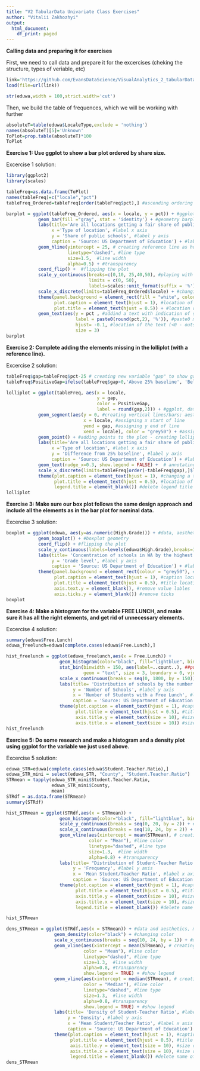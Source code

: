 ```yaml
---
title: "V2 TabularData Univariate Class Exercises"
author: "Vitalii Zakhozhyi"
output:
  html_document:
    df_print: paged
---
```


**Calling data and preparing it for exercises**

First, we need to call data and prepare it for the excercises (cheking the structure, types of veriable, etc)

```r
link='https://github.com/EvansDataScience/VisualAnalytics_2_tabularData/raw/master/data/eduwa.rda'
load(file=url(link))
```

```r
str(eduwa,width = 100,strict.width='cut')
```

Then, we build the table of frequences, which we will be working with further

```r
absoluteT=table(eduwa$LocaleType,exclude = 'nothing')
names(absoluteT)[5]='Unknown'
ToPlot=prop.table(absoluteT)*100
ToPlot
```

**Exercise 1: Use ggplot to show a bar plot ordered by share size.**

Excercise 1 solution:

```r
library(ggplot2)
library(scales)

tableFreq=as.data.frame(ToPlot) 
names(tableFreq)=c("locale","pct")
tableFreq_Ordered=tableFreq[order(tableFreq$pct),] #ascending ordering in ggplot

barplot = ggplot(tableFreq_Ordered, aes(x = locale, y = pct)) + #ggplot, data, aesthetics (mapping x, y)
            geom_bar(fill ="gray", stat = 'identity') + #geometry barplot
            labs(title='Are all locations getting a fair share of public schools in WA?', #label title
                 x ='Type of location', #label x axis
                 y = 'Share of public schools', #label y axis
                 caption = 'Source: US Department of Education') + #label caption
            geom_hline(yintercept = 25, # creating reference line as horisontal line with the next attributes
                       linetype="dashed", #line type
                       size=1.5,  #line width
                       alpha=0.5) + #transparency
            coord_flip() +  #flipping the plot
            scale_y_continuous(breaks=c(0,10, 25,40,50), #playing with scales and labels of y axis
                               limits = c(0, 50),
                               labels=scales::unit_format(suffix = '%')) +
            scale_x_discrete(limits=tableFreq_Ordered$locale) + #changing the indexes and the limits/categories 
            theme(panel.background = element_rect(fill = "white", colour = "grey50"), #changing a theme
                  plot.caption = element_text(hjust = 1), #location of caption source
                  plot.title = element_text(hjust = 0.5)) + #location of title
            geom_text(aes(y = pct , #addind a text with indication of share to each bar
                          label = paste0(round(pct,2), '%')), #paste0 means that we combine 2 elements but without space between them
                          hjust= -0.1, #location of the text (<0 - outside the bar, >0 - inside the bar); vjust - for vertical, hjust - for horisontal bars 
                          size = 3)
barplot
```



**Exercise 2: Complete adding the elements missing in the lolliplot (with a reference line).**

Excercise 2 solution:

```r
tableFreq$gap=tableFreq$pct-25 # creating new variable "gap" to show gaps
tableFreq$PositiveGap=ifelse(tableFreq$gap>0,'Above 25% baseline', 'Below 25% baseline') # creating variable to show gaps with color

lolliplot = ggplot(tableFreq, aes(x = locale,
                                  y = gap,
                                  color = PositiveGap,
                                  label = round(gap,2))) + #ggplot, data, aesthetics (mapping x, y), color = using gap, label  - adding labels with gap value
            geom_segment(aes(y = 0, #creating vertical lines/bars; aesthetics (assigning y start of line)
                             x = locale, #assigning x start of line
                             yend = gap, #assigning y end of line
                             xend = locale), color = "grey50") + #assigning x end of line; changing color
            geom_point() + #adding points to the plot - creating lolliplot
            labs(title='Are all locations getting a fair share of public schools in WA?', #label title
                 x ='Type of location', #label x axis
                 y = 'Difference from 25% baseline', #label y axis
                 caption = 'Source: US Department of Education') + #label caption
            geom_text(nudge_x=0.3, show.legend = FALSE) +  # annotating and moving the text on the horizontal
            scale_x_discrete(limits=tableFreq[order(-tableFreq$gap),]$locale) + #ordering and rescaling
            theme(plot.caption = element_text(hjust = 1), #changing a theme; location of caption source
                  plot.title = element_text(hjust = 0.5), #location of title
                  legend.title = element_blank()) #delete legend title 
lolliplot
```




**Exercise 3: Make sure our box plot follows the same design approach and include all the elements as in the bar plot for nominal data.**

Excercise 3 solution:

```r
boxplot = ggplot(eduwa, aes(y=as.numeric(High.Grade))) + #data, aesthetics (mapping only y for this type of plot), High.Grade is ordinal variable, but boxplot expects from us a numerical var, so we transform High.Grade into numerical by using = as.numeric()
            geom_boxplot() + #boxplot geometry
            coord_flip() + #flipping the plot
            scale_y_continuous(labels=levels(eduwa$High.Grade),breaks=1:15) + #assigning new labels and changing scaling
            labs(title= 'Concentration of schools in WA by the highest grade they offer', #label title
                 y = 'Grade level', #label y axis
                 caption = 'Source: US Department of Education') + #label caption
            theme(panel.background = element_rect(colour = "grey50"), #change of background color
                  plot.caption = element_text(hjust = 1), #caption location
                  plot.title = element_text(hjust = 0.5), #title location
                  axis.text.y = element_blank(), #remove value lables
                  axis.ticks.y = element_blank()) #remove ticks
boxplot
```




**Exercise 4: Make a histogram for the variable FREE LUNCH, and make sure it has all the right elements, and get rid of unnecessary elements.**

Excercise 4 solution:

```r
summary(eduwa$Free.Lunch)
eduwa_freelunch=eduwa[complete.cases(eduwa$Free.Lunch),]
```


```r
hist_freelunch = ggplot(eduwa_freelunch,aes(x = Free.Lunch)) + 
                    geom_histogram(color="black", fill="lightblue", binwidth = 150, boundary=0) + #changing color, filling, and width
                    stat_bin(binwidth = 150, aes(label=..count..), ##putting numbers of values in each bin above bins using count
                             geom = "text", size = 3, boundary = 0, vjust=-0.5) + 
                    scale_x_continuous(breaks = seq(0, 1800, by = 150)) + #x axis breaks
                    labs(title= 'Distribution of schools by the number of free lunches offered there', #label title
                         y = 'Number of Schools', #label y axis
                         x = 'Number of Students with a Free Lunch', #label x axis
                         caption = 'Source: US Department of Education') + #label caption
                    theme(plot.caption = element_text(hjust = 1), #caption location
                          plot.title = element_text(hjust = 0.5), #title location
                          axis.title.y = element_text(size = 10), #size of the axis name text 
                          axis.title.x = element_text(size = 10)) #size of the axis name text 
hist_freelunch
```




**Exercise 5: Do some research and make a histogram and a density plot using ggplot for the variable we just used above.**

Excercise 5 solution:

```r
eduwa_STR=eduwa[complete.cases(eduwa$Student.Teacher.Ratio),]
eduwa_STR_mini = select(eduwa_STR, "County", "Student.Teacher.Ratio")
STRmean = tapply(eduwa_STR_mini$Student.Teacher.Ratio, 
                 eduwa_STR_mini$County,
                 mean)
STRdf = as.data.frame(STRmean)
summary(STRdf)
```

```r
hist_STRmean = ggplot(STRdf,aes(x = STRmean)) + 
                    geom_histogram(color="black", fill="lightblue", binwidth = 2, boundary=0) + #changing color, filling, and width
                    scale_y_continuous(breaks = seq(0, 20, by = 2)) + #y axis breaks
                    scale_x_continuous(breaks = seq(10, 24, by = 2)) + #x axis breaks
                    geom_vline(aes(xintercept = mean(STRmean), # creating reference line as vertical line (mean of mean STRs of counties) with the next attributes
                               color = "Mean"), #line color
                               linetype="dashed", #line type
                               size=1.3,  #line width
                               alpha=0.8) + #transparency
                    labs(title= "Distribution of Student-Teacher Ratio Counties' Means", #label title
                         y = 'Frequency', #label y axis
                         x = 'Mean Student/Teacher Ratio', #label x axis
                         caption = 'Source: US Department of Education') + #label caption
                    theme(plot.caption = element_text(hjust = 1), #caption location
                          plot.title = element_text(hjust = 0.5), #title location
                          axis.title.y = element_text(size = 10), #size of the axis name text 
                          axis.title.x = element_text(size = 10), #size of the axis name text 
                          legend.title = element_blank()) #delete name of the legend

hist_STRmean
```

```r
dens_STRmean = ggplot(STRdf,aes(x = STRmean)) + #data and aesthetics, mapping x
                  geom_density(color="black") + #changing color
                  scale_x_continuous(breaks = seq(10, 24, by = 1)) + #x axis breaks
                  geom_vline(aes(xintercept = mean(STRmean), # creating reference line as vertical line (mean of mean STRs of counties) with the next attributes
                             color = "Mean"), #line color
                             linetype="dashed", #line type
                             size=1.3,  #line width
                             alpha=0.8, #transparency
                             show.legend = TRUE) + #show legend 
                  geom_vline(aes(xintercept = median(STRmean), # creating reference line as vertical line (median of mean STRs of counties) with the next attributes
                             color = "Median"), #line color
                             linetype="dashed", #line type
                             size=1.3,  #line width
                             alpha=0.8, #transparency
                             show.legend = TRUE) + #show legend                
                  labs(title= 'Density of Student-Teacher Ratio', #label title
                       y = 'Density', #label y axis
                       x = 'Mean Student/Teacher Ratio', #label x axis
                       caption = 'Source: US Department of Education') + #label caption
                  theme(plot.caption = element_text(hjust = 1), #caption location
                        plot.title = element_text(hjust = 0.5), #title location
                        axis.title.y = element_text(size = 10), #size of the axis name text 
                        axis.title.x = element_text(size = 10), #size of the axis name text 
                        legend.title = element_blank()) #delete name of the legend
dens_STRmean
```
